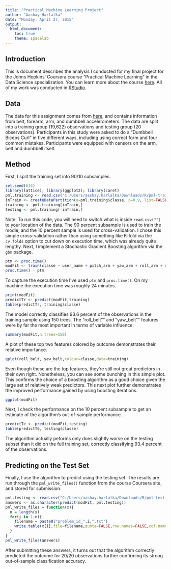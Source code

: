 ```yaml
---
title: "Practical Machine Learning Project"
author: "Aashay Harlalka"
date: "Monday, April 27, 2015"
output: 
  html_document:
    toc: true
    theme: spacelab
---
```


## Introduction
This is document describes the analysis I conducted for my final project for the Johns Hopkins' Coursera course "Practical Machine Learning" in the Data Science specialization.  You can learn more about the course [here](https://www.coursera.org/course/predmachlearn).  All of my work was conducted in [RStudio](http://www.rstudio.com).  

## Data
The data for this assignment comes from [here](http://groupware.les.inf.puc-rio.br/har), and contains information from belt, forearm, arm, and dumbbell accelerometers.  The data are split into a training group (19,622) observations and testing group (20 observations).  Participants in this study were asked to do a "Dumbbell Biceps Curl" in five different ways, including using correct form and four common mistakes.  Participants were equipped with censors on the arm, belt and dumbbell itself.  

## Method
First, I split the training set into 90/10 subsamples.  
```r
set.seed(614)
library(lattice); library(ggplot2); library(caret)
pml.training <- read.csv("C:/Users/aashay.harlalka/Downloads/R/pml-training.csv")
inTrain <- createDataPartition(y=pml.training$classe, p=0.9, list=FALSE)
training <- pml.training[inTrain,]
testing <- pml.training[-inTrain,]
```
Note: To run this code, you will need to switch what is inside `read.csv("")` to your location of the data.   The 90 percent subsample is used to train the modle, and the 10 percent sample is used for cross-validation.  I chose this simple cross-validation rather than using something like K-fold via the `cv.folds` option to cut down on execution time, which was already quite lengthy.  Next, I implement a Stochastic Gradient Boosting algorithm via the `gbm` package.
```r
ptm <- proc.time()
modFit <- train(classe ~ user_name + pitch_arm + yaw_arm + roll_arm + roll_belt + pitch_belt + yaw_belt + gyros_belt_x + gyros_belt_y + gyros_belt_z + accel_belt_x + accel_belt_y + accel_belt_z + magnet_belt_x + magnet_belt_y + magnet_belt_z + gyros_arm_x + gyros_arm_y + gyros_arm_z + accel_arm_x + accel_arm_y + accel_arm_z + magnet_arm_x + magnet_arm_y + magnet_arm_z + roll_dumbbell + pitch_dumbbell + yaw_dumbbell, method="gbm", data=training, verbose=FALSE)
proc.time() - ptm
```
To capture the execution time I've used `ptm` and `proc.time()`.  On my machine the execution time was roughly 24 minutes.
```r
print(modFit)
predictTr <- predict(modFit,training)
table(predictTr, training$classe)
```
The model correctly classifies 93.6 percent of the observations in the training sample using 150 trees.  The "roll_belt"" and "yaw_belt"" features were by far the most important in terms of variable influence.  
```r
summary(modFit,n.trees=150)
```

A plot of these top two features colored by outcome demonstrates their relative importance.  
```r
qplot(roll_belt, yaw_belt,colour=classe,data=training)
```
Even though these are the top features, they're still not great predictors in their own right.  Nonetheless, you can see some bunching in this simple plot.  This confirms the choice of a boosting algorithm as a good choice given the large set of relatively weak predictors.  This next plot further demonstrates the improved performance gained by using boosting iterations.

```r
ggplot(modFit)
```

Next, I check the performance on the 10 percent subsample to get an estimate of the algorithm's out-of-sample performance.
```r
predictTe <- predict(modFit,testing)
table(predictTe, testing$classe)
```
The algorithm actually peforms only does slightly worse on the testing subset than it did on the full training set, correctly classifying 93.4 percent of the observations.

## Predicting on the Test Set
Finally, I use the algorithm to predict using the testing set.  The results are run through the `pml_write_files()` function from the course Coursera site, and stored for submission.  
```r
pml.testing <- read.csv("C:/Users/aashay.harlalka/Downloads/R/pml-testing.csv")
answers <- as.character(predict(modFit, pml.testing))
pml_write_files = function(x){
  n = length(x)
  for(i in 1:n){
    filename = paste0("problem_id_",i,".txt")
    write.table(x[i],file=filename,quote=FALSE,row.names=FALSE,col.names=FALSE)
  }
}
pml_write_files(answers)
```
After submitting these answers, it turns out that the algorithm correctly predicted the outcome for 20/20 observations further confirming its strong out-of-sample classification accuracy.  

